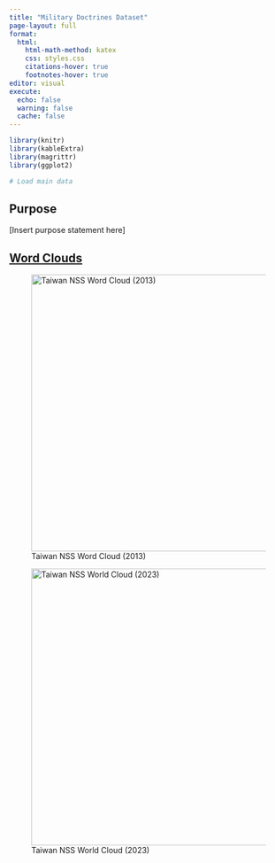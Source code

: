 ```yaml
---
title: "Military Doctrines Dataset"
page-layout: full
format:
  html:
    html-math-method: katex
    css: styles.css
    citations-hover: true
    footnotes-hover: true
editor: visual
execute:
  echo: false
  warning: false
  cache: false
---
```


```r
library(knitr)
library(kableExtra)
library(magrittr)
library(ggplot2)
```

```r
# Load main data

```

## Purpose

\[Insert purpose statement here\]

## [Word Clouds](content/wordcloud.qmd)

::: {layout="[[50,50], [50,50]]"}
![Taiwan NSS Word Cloud (2013)](content/images/taiwan_wc_2013.png){fig-align="left" width="500"}

![Taiwan NSS World Cloud (2023)](content/images/taiwan_wc_2023.png){fig-align="left" width="500"}
:::


